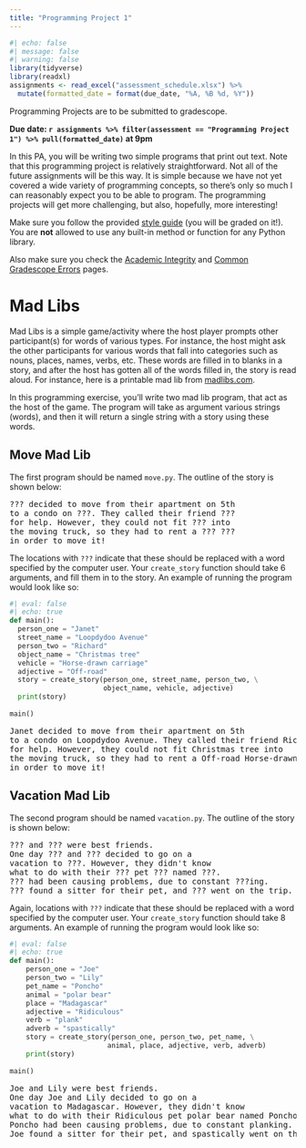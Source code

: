 ```yaml
---
title: "Programming Project 1"
---
```



```r
#| echo: false
#| message: false
#| warning: false
library(tidyverse)
library(readxl)
assignments <- read_excel("assessment_schedule.xlsx") %>% 
  mutate(formatted_date = format(due_date, "%A, %B %d, %Y"))
```

Programming Projects are to be submitted to gradescope.

**Due date: `r assignments %>% filter(assessment == "Programming Project 1") %>% pull(formatted_date)` at 9pm**

In this PA, you will be writing two simple programs that print out text. Note that this programming project is relatively straightforward. Not all of the future assignments will be this way. It is simple because we have not yet covered a wide variety of programming concepts, so there's only so much I can reasonably expect you to be able to program. The programming projects will get more challenging, but also, hopefully, more interesting!

Make sure you follow the provided [style guide](style.html) (you will be graded on it!). You are **not** allowed to use any built-in method or function for any Python library.

Also make sure you check the [Academic Integrity](academic-integrity.html) and [Common Gradescope Errors](gradescope-errors.html) pages.

# Mad Libs

Mad Libs is a simple game/activity where the host player prompts other participant(s) for words of various types. For instance, the host might ask the other participants for various words that fall into categories such as nouns, places, names, verbs, etc. These words are filled in to blanks in a story, and after the host has gotten all of the words filled in, the story is read aloud. For instance, here is a printable mad lib from [madlibs.com](https://www.madlibs.com/).

In this programming exercise, you'll write two mad lib program, that act as the host of the game. The program will take as argument various strings (words), and then it will return a single string with a story using these words.

## Move Mad Lib

The first program should be named `move.py`. The outline of the story is shown below:

<pre>
??? decided to move from their apartment on 5th
to a condo on ???. They called their friend ???
for help. However, they could not fit ??? into
the moving truck, so they had to rent a ??? ???
in order to move it!
</pre>

The locations with `???` indicate that these should be replaced with a word specified by the computer user. Your `create_story` function should take 6 arguments, and fill them in to the story. An example of running the program would look like so:

```python
#| eval: false
#| echo: true
def main():
  person_one = "Janet"
  street_name = "Loopdydoo Avenue"
  person_two = "Richard"
  object_name = "Christmas tree"
  vehicle = "Horse-drawn carriage"
  adjective = "Off-road"
  story = create_story(person_one, street_name, person_two, \
                       object_name, vehicle, adjective)
  print(story)
  
main()
```


<pre>
Janet decided to move from their apartment on 5th
to a condo on Loopdydoo Avenue. They called their friend Richard
for help. However, they could not fit Christmas tree into
the moving truck, so they had to rent a Off-road Horse-drawn carriage
in order to move it!
</pre>

## Vacation Mad Lib
The second program should be named `vacation.py`. The outline of the story is shown below:

<pre>
??? and ??? were best friends.
One day ??? and ??? decided to go on a
vacation to ???. However, they didn't know
what to do with their ??? pet ??? named ???.
??? had been causing problems, due to constant ???ing.
??? found a sitter for their pet, and ??? went on the trip.
</pre>

Again, locations with `???` indicate that these should be replaced with a word specified by the computer user. Your `create_story` function should take 8 arguments. An example of running the program would look like so:

```python
#| eval: false
#| echo: true
def main():
    person_one = "Joe" 
    person_two = "Lily" 
    pet_name = "Poncho"
    animal = "polar bear"
    place = "Madagascar"
    adjective = "Ridiculous"
    verb = "plank"
    adverb = "spastically"
    story = create_story(person_one, person_two, pet_name, \
                        animal, place, adjective, verb, adverb)
    print(story)
    
main()
```


<pre>
Joe and Lily were best friends.
One day Joe and Lily decided to go on a
vacation to Madagascar. However, they didn't know
what to do with their Ridiculous pet polar bear named Poncho.
Poncho had been causing problems, due to constant planking.
Joe found a sitter for their pet, and spastically went on the trip.
</pre>